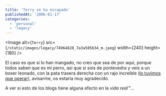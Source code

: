 ```yaml
---
title: 'Terry se ha escapado'
publishedAt: '2006-01-17'
categories:
  - 'personal'
  - 'legacy'
---
```


<Image
  alt={`Terry`}
  src={`/static/images/legacy/74964828_7a3a505b34_m.jpeg`}
  width={240}
  height={180}
/>

El caso es que si lo han mangado, no creo que sea de por aqui, porque todos saben que es mi perro, asi que si sois de pontevedra y veis a un boxer leonado, con la pata trasera derecha con un rajo increible ([lo tuvimos que operar](http://rick.jinlabs.com/archivos/2005/05/18/el-atropello-de-terry/)), avisarme, os estaria muy agradecido.

A ver si esto de los blogs tiene alguna efecto en la _vida real™_...
